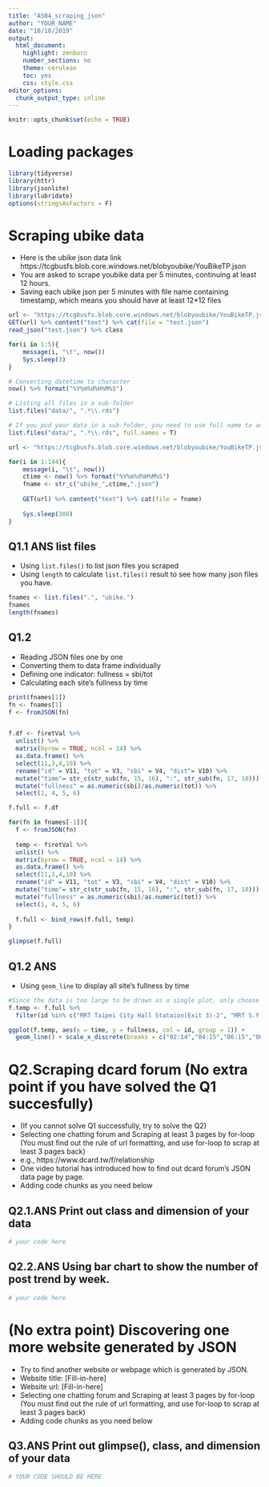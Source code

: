 ```yaml
---
title: "AS04_scraping_json"
author: "YOUR_NAME"
date: "10/10/2019"
output:
  html_document:
    highlight: zenburn
    number_sections: no
    theme: cerulean
    toc: yes
    css: style.css
editor_options:
  chunk_output_type: inline
---
```


```r
knitr::opts_chunk$set(echo = TRUE)
```


# Loading packages
```r
library(tidyverse)
library(httr)
library(jsonlite)
library(lubridate)
options(stringsAsFactors = F)
```


# Scraping ubike data
- Here is the ubike json data link https://tcgbusfs.blob.core.windows.net/blobyoubike/YouBikeTP.json
- You are asked to scrape youbike data per 5 minutes, continuing at least 12 hours.
- Saving each ubike json per 5 minutes with file name containing timestamp, which means you should have at least 12*12 files

```r
url <- "https://tcgbusfs.blob.core.windows.net/blobyoubike/YouBikeTP.json"
GET(url) %>% content("text") %>% cat(file = "test.json")
read_json("test.json") %>% class

for(i in 1:5){
    message(i, "\t", now())
    Sys.sleep(3)
}

# Converting datetime to character
now() %>% format("%Y%m%d%H%M%S")

# Listing all files in a sub-folder
list.files("data/", ".*\\.rds") 

# If you pud your data in a sub-folder, you need to use full name to access them.
list.files("data/", ".*\\.rds", full.names = T) 
```

```r
url <- "https://tcgbusfs.blob.core.windows.net/blobyoubike/YouBikeTP.json"

for(i in 1:144){
    message(i, "\t", now())
    ctime <- now() %>% format("%Y%m%d%H%M%S")
    fname <- str_c("ubike_",ctime,".json")
    
    GET(url) %>% content("text") %>% cat(file = fname)
  
    Sys.sleep(300)
}
```


## **Q1.1 ANS** list files
- Using `list.files()` to list json files you scraped
- Using `length` to calculate `list.files()` result to see how many json files you have.

```r
fnames <- list.files(".", "ubike.") 
fnames
length(fnames)
```

## Q1.2
- Reading JSON files one by one
- Converting them to data frame individually
- Defining one indicator: fullness = sbi/tot
- Calculating each site's fullness by time

```r
print(fnames[1])
fn <- fnames[1]
f <- fromJSON(fn)


f.df <- f$retVal %>%
  unlist() %>%
  matrix(byrow = TRUE, ncol = 14) %>%
  as.data.frame() %>%
  select(11,3,4,10) %>%
  rename("id" = V11, "tot" = V3, "sbi" = V4, "dist"= V10) %>%
  mutate("time"= str_c(str_sub(fn, 15, 16), ":", str_sub(fn, 17, 18))) %>%
  mutate("fullness" = as.numeric(sbi)/as.numeric(tot)) %>%
  select(1, 4, 5, 6) 

```

```r
f.full <- f.df

for(fn in fnames[-1]){
  f <- fromJSON(fn)
  
  temp <- f$retVal %>%
  unlist() %>%
  matrix(byrow = TRUE, ncol = 14) %>%
  as.data.frame() %>%
  select(11,3,4,10) %>%
  rename("id" = V11, "tot" = V3, "sbi" = V4, "dist" = V10) %>%
  mutate("time"= str_c(str_sub(fn, 15, 16), ":", str_sub(fn, 17, 18))) %>%
  mutate("fullness" = as.numeric(sbi)/as.numeric(tot)) %>%
  select(1, 4, 5, 6) 
  
  f.full <- bind_rows(f.full, temp)
}

glimpse(f.full)
```


## **Q1.2 ANS**
- Using `geom_line` to display all site's fullness by time

```r
#Since the data is too large to be drawn as a single plot, only choose 5 sites to be displayed.
f.temp <- f.full %>%
  filter(id %in% c("MRT Taipei City Hall Stataion(Exit 3)-2", "MRT S.Y.S Memorial Hall Stataion(Exit 2.)", "Taipei City Hall", "Citizen Square", "Xingya Jr. High School")) 

ggplot(f.temp, aes(x = time, y = fullness, col = id, group = 1)) +
  geom_line() + scale_x_discrete(breaks = c("02:14","04:15","06:15","08:16","10:16","12:16","14:06"))
```



# Q2.Scraping dcard forum (No extra point if you have solved the Q1 succesfully)
- (If you cannot solve Q1 successfully, try to solve the Q2)
- Selecting one chatting forum and Scraping at least 3 pages by for-loop (You must find out the rule of url formatting, and use for-loop to scrap at least 3 pages back)
- e.g., https://www.dcard.tw/f/relationship
- One video tutorial has introduced how to find out dcard forum's JSON data page by page.
- Adding code chunks as you need below

## **Q2.1.ANS** Print out class and dimension of your data
```r
# your code here
```


## **Q2.2.ANS** Using bar chart to show the number of post trend by week.
```r
# your code here
```



# (No extra point) Discovering one more website generated by JSON
- Try to find another website or webpage which is generated by JSON.
- Website title: [Fill-in-here]
- Website url: [Fill-in-here]
- Selecting one chatting forum and Scraping at least 3 pages by for-loop (You must find out the rule of url formatting, and use for-loop to scrap at least 3 pages back)
- Adding code chunks as you need below

## **Q3.ANS** Print out glimpse(), class, and dimension of your data
```r
# YOUR CODE SHOULD BE HERE
```

